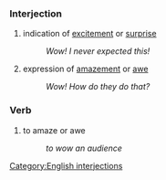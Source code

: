 ===Interjection===
# indication of [[excite]]ment or [[surprise]]
#: ''Wow! I never expected this!''
# expression of [[amaze]]ment or [[awe]]
#: ''Wow! How do they do that?''

===Verb===
# to amaze or awe
#: ''to wow an audience''

[[Category:English interjections]]
